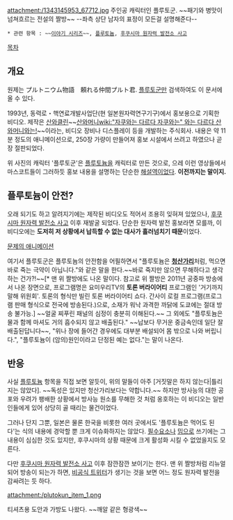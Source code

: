 attachment:/1343145953_67712.jpg
주인공 캐릭터인 플루토군.
~~패기와 병맛이 넘쳐흐르는 전설의 짤방~~
--좌측 상단 남자의 표정이 모든걸 설명해준다--

 * 관련 항목 : ~~[[이야기 시리즈]]~~, [[플루토늄]], [[후쿠시마 원자력 발전소 사고]]
[[목차]]

== 개요 ==
원제는 プルトニウム物語　頼れる仲間プルト君. [[플루토군]]만 검색하여도 이 문서에 올 수 있다.

1993년, 동력로・핵연료개발사업단(현 일본원자력연구기구)에서 홍보용으로 기획한 비디오. 제작은 [http://www.sanwaclean.co.jp/ 산와클린]~~[[산와머니]][[wiki:"자쿠와는 다르다 자쿠와는" 와는 다르다 산와머니와는!]]~~이라는, 비디오 장비나 디스플레이 등을 개발하는 주식회사. 내용은 약 11분 정도의 애니메이션으로, 250장 가량이 만들어져 홍보 시설에서 쓰려고 하였으나 곧장 절판되었다.

위 사진의 캐릭터 '플루토군'은 [[플루토늄]]을 캐릭터로 만든 것으로, 으레 이런 영상들에서 마스코트들이 그러하듯 홍보 내용을 설명하는 단순한 [[해설역]]이었다. '''이전까지는 말이지.'''

== 플루토늄이 안전? ==
오래 되기도 하고 알려지기에는 제작된 비디오도 적어서 조용히 잊혀져 있었으나, [[후쿠시마 원자력 발전소 사고]] 이후 재발굴 되었다. 단순한 원자력 발전 홍보라면 모를까, 이 비디오에는 '''도저히 저 상황에서 납득할 수 없는 대사가 흘러넘치기 때문'''이었다.

[http://m.youtube.com/watch?v=0Ig7N7XiPtw 문제의 애니메이션]

여기서 플루토군은 플루토늄의 안전함을 어필하면서 "플루토늄은 '''[[청산가리]]'''처럼, 먹으면 바로 죽는 극약이 아닙니다."와 같은 말을 한다.~~바로 죽지만 않으면 무해하다고 생각하는 건가?!~~[* 맨 위 짤방에도 나온 말이다. 참고로 위 짤방은 2011년 공중파 방송에서 나온 장면으로, 프로그램명은 요미우리TV의 '''토론 버라이어티''' 프로그램인 '거기까지 말해 위원회'. 토론의 형식만 빌린 토론 버라이어티 쇼다. 간사이 로컬 프로그램(프로그램 판매 형식으로 전국에 방송된다.)으로, 소재가 워낙 과격한 까닭에 도쿄에는 절대 방송 불가능.] ~~얼굴 찌푸린 패널의 심정이 충분히 이해된다.~~ 그 외에도 "플루토늄은 물과 함께 마셔도 거의 흡수되지 않고 배출된다." ~~납보다 무거운 중금속인데 일단 잘 배출된답니다~~, "위나 장에 들어간 경우에도 대부분 배설되어 몸 밖으로 나와 버립니다.", "플루토늄이 (암의)원인이라고 단정된 예는 없다."는 말이 나온다.

== 반응 ==
사실 [[플루토늄]] 항목을 직접 보면 알듯이, 위의 말들이 아주 [거짓말은 하지 않는다|틀리지는 않았다]. ~~독성은 있지만 청산가리보다는 약합니다.~~ 하지만 방사능의 대한 공포와 우려가 팽배한 상황에서 방사능 원소를 무해한 것 처럼 옹호하는 이 비디오는 일반인들에게 있어 상당히 골 때리는 물건이었다.

그러나 단지 그뿐, 일본은 물론 한국을 비롯한 여러 곳에서도 '플루토늄은 먹어도 된다'는 식의 내용에 경악할 뿐 크게 이슈화하지는 않았다. [[필수요소]]나 [[밈]]으로 쓰기에는 그 내용이 심심한 것도 있지만, 후쿠시마의 상황 때문에 크게 활성화 시킬 수 없었을지도 모른다.

다만 [[후쿠시마 원자력 발전소 사고]] 이후 잠깐잠깐 보이기는 한다. 맨 위 짤방처럼 리뉴얼 되어 방송이 되는가 하면, [https://twitter.com/Plutokun_Bot 비공식 트위터]가 생기는 것을 보면 어느 정도 원자력 발전을 감싸려는 듯 하다.

attachment:/plutokun_item_1.png

티셔츠용 도안과 가방도 나왔다. ~~깨알 같은 형광색~~
